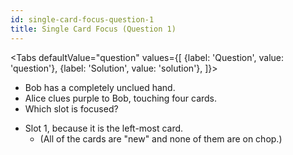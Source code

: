 ```yaml
---
id: single-card-focus-question-1
title: Single Card Focus (Question 1)
---
```



<BeginnersGuideProgress id="single-card-focus-question-1" />

<Tabs
  defaultValue="question"
  values={[
    {label: 'Question', value: 'question'},
    {label: 'Solution', value: 'solution'},
  ]}>
<TabItem value="question">

- Bob has a completely unclued hand.
- Alice clues purple to Bob, touching four cards.
- Which slot is focused?

</TabItem>
<TabItem value="solution">

- Slot 1, because it is the left-most card.
  - (All of the cards are "new" and none of them are on chop.)

</TabItem>
</Tabs>

<SingleCardFocusQuestion1 />
